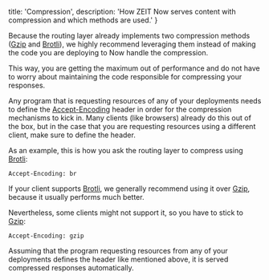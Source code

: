 
  title: 'Compression',
  description: 'How ZEIT Now serves content with compression and which methods are used.'
}

Because the routing layer already implements two compression methods ([Gzip](https://en.wikipedia.org/wiki/LZ77_and_LZ78#LZ77) and [Brotli](https://en.wikipedia.org/wiki/Brotli)), we highly recommend leveraging them instead of making the code you are deploying to Now handle the compression.

This way, you are getting the maximum out of performance and do not have to worry about maintaining the code responsible for compressing your responses.

Any program that is requesting resources of any of your deployments needs to define the [Accept-Encoding](https://developer.mozilla.org/en-US/docs/Web/HTTP/Headers/Accept-Encoding) header in order for the compression mechanisms to kick in. Many clients (like browsers) already do this out of the box, but in the case that you are requesting resources using a different client, make sure to define the header.

As an example, this is how you ask the routing layer to compress using [Brotli](https://en.wikipedia.org/wiki/Brotli):

```
Accept-Encoding: br
```

If your client supports [Brotli](https://en.wikipedia.org/wiki/Brotli), we generally recommend using it over [Gzip](https://en.wikipedia.org/wiki/LZ77_and_LZ78#LZ77), because it usually performs much better.

Nevertheless, some clients might not support it, so you have to stick to [Gzip](https://en.wikipedia.org/wiki/LZ77_and_LZ78#LZ77):

```
Accept-Encoding: gzip
```

Assuming that the program requesting resources from any of your deployments defines the header like mentioned above, it is served compressed responses automatically.

